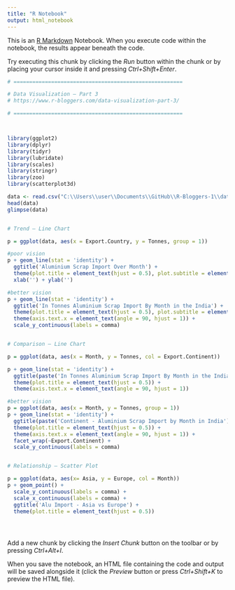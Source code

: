 ```yaml
---
title: "R Notebook"
output: html_notebook
---
```


This is an [R Markdown](http://rmarkdown.rstudio.com) Notebook. When you execute code within the notebook, the results appear beneath the code. 

Try executing this chunk by clicking the *Run* button within the chunk or by placing your cursor inside it and pressing *Ctrl+Shift+Enter*. 

```r
# ======================================================

# Data Visualization – Part 3
# https://www.r-bloggers.com/data-visualization-part-3/

# ======================================================



library(ggplot2)
library(dplyr)
library(tidyr)
library(lubridate)
library(scales)
library(stringr)
library(zoo)
library(scatterplot3d)

data <- read.csv("C:\\Users\\user\\Documents\\GitHub\\R-Bloggers-1\\data.csv")
head(data)
glimpse(data)


# Trend – Line Chart

p = ggplot(data, aes(x = Export.Country, y = Tonnes, group = 1))

#poor vision
p + geom_line(stat = 'identity') +
  ggtitle('Aluminium Scrap Import Over Month') + 
  theme(plot.title = element_text(hjust = 0.5), plot.subtitle = element_text(hjust = 0.5)) +
  xlab('') + ylab('')

#better vision 
p + geom_line(stat = 'identity') + 
  ggtitle('In Tonnes Aluminium Scrap Import By Month in the India') +
  theme(plot.title = element_text(hjust = 0.5), plot.subtitle = element_text(hjust = 0.5)) +
  theme(axis.text.x = element_text(angle = 90, hjust = 1)) +
  scale_y_continuous(labels = comma)


# Comparison – Line Chart

p = ggplot(data, aes(x = Month, y = Tonnes, col = Export.Continent))

p + geom_line(stat = 'identity') + 
  ggtitle(paste('In Tonnes Aluminium Scrap Import By Month in the India')) +
  theme(plot.title = element_text(hjust = 0.5)) +
  theme(axis.text.x = element_text(angle = 90, hjust = 1))

#better vision 
p = ggplot(data, aes(x = Month, y = Tonnes, group = 1))
p + geom_line(stat = 'identity') +
  ggtitle(paste('Continent - Aluminium Scrap Import by Month in India')) +
  theme(plot.title = element_text(hjust = 0.5)) +
  theme(axis.text.x = element_text(angle = 90, hjust = 1)) +
  facet_wrap(~Export.Continent) +
  scale_y_continuous(labels = comma)


# Relationship – Scatter Plot

p = ggplot(data, aes(x= Asia, y = Europe, col = Month))
p + geom_point() + 
  scale_y_continuous(labels = comma) +
  scale_x_continuous(labels = comma) +
  ggtitle('Alu Import - Asia vs Europe') + 
  theme(plot.title = element_text(hjust = 0.5))





```

Add a new chunk by clicking the *Insert Chunk* button on the toolbar or by pressing *Ctrl+Alt+I*.

When you save the notebook, an HTML file containing the code and output will be saved alongside it (click the *Preview* button or press *Ctrl+Shift+K* to preview the HTML file).
